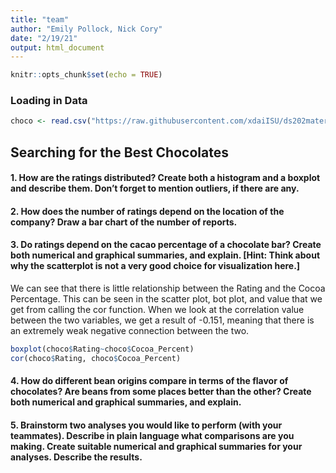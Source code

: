 ```yaml
---
title: "team"
author: "Emily Pollock, Nick Cory"
date: "2/19/21"
output: html_document
---
```


```r
knitr::opts_chunk$set(echo = TRUE)
```

### Loading in Data
```r
choco <- read.csv("https://raw.githubusercontent.com/xdaiISU/ds202materials/master/hwlabs/data/choco.csv") 
```

## Searching for the Best Chocolates

#### 1. How are the ratings distributed? Create both a histogram and a boxplot and describe them. Don’t forget to mention outliers, if there are any.



#### 2. How does the number of ratings depend on the location of the company? Draw a bar chart of the number of reports.



#### 3. Do ratings depend on the cacao percentage of a chocolate bar? Create both numerical and graphical summaries, and explain. [Hint: Think about why the scatterplot is not a very good choice for visualization here.]

We can see that there is little relationship between the Rating and the Cocoa Percentage. This can be seen in the scatter plot, bot plot, and value that we get from calling the cor function. When we look at the correlation value between the two variables, we get a result of -0.151, meaning that there is an extremely weak negative connection between the two. 

```r
boxplot(choco$Rating~choco$Cocoa_Percent)
cor(choco$Rating, choco$Cocoa_Percent)
```

#### 4. How do different bean origins compare in terms of the flavor of chocolates? Are beans from some places better than the other? Create both numerical and graphical summaries, and explain.



#### 5. Brainstorm two analyses you would like to perform (with your teammates). Describe in plain language what comparisons are you making. Create suitable numerical and graphical summaries for your analyses. Describe the results.

